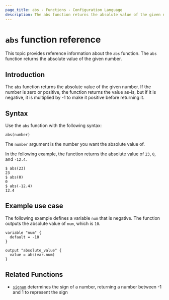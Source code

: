 ```yaml
---
page_title: abs - Functions - Configuration Language
description: The abs function returns the absolute value of the given number.
---
```


# `abs` function reference

This topic provides reference information about the `abs` function. The `abs` function returns the absolute value of the given number.

## Introduction

The `abs` function returns the absolute value of the given number. If the number is zero or positive, the function returns the value as-is, but if it is negative, it is multiplied by -1 to make it positive before returning it.

## Syntax

Use the `abs` function with the following syntax:

```hcl
abs(number) 
```

The `number` argument is the number you want the absolute value of.

In the following example, the function returns the absolute value of `23`, `0`, and `-12.4`.

```hcl hideClipboard
$ abs(23)
23
$ abs(0)
0
$ abs(-12.4)
12.4
```

## Example use case

The following example defines a variable `num` that is negative. The function outputs the absolute value of `num`, which is `10`.

```hcl
variable "num" {
  default = -10
}

output "absolute_value" {
  value = abs(var.num)
}
```

## Related Functions

- [`signum`](/terracina/language/functions/signum) determines the sign of a number, returning a number between -1 and 1 to represent the sign

